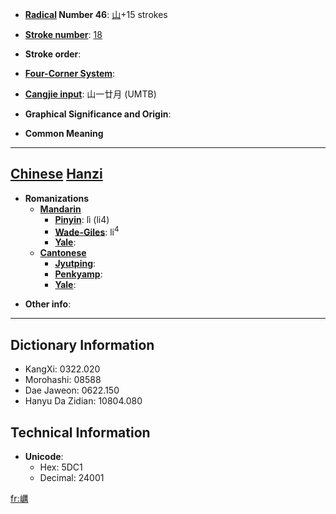 * '''[[Wiktionary:Chinese radical index| Radical]] Number 46''': [[Wiktionary:Chinese radical index 山|山]]+15 strokes

* '''[[Wiktionary:Chinese total strokes index|Stroke number]]''': [[Wiktionary:Chinese total strokes index 18|18]]

* '''Stroke order''': 

* '''[[Wiktionary:Chinese four corner index|Four-Corner System]]''': 

* '''[[Wiktionary:Chinese Cangjie index|Cangjie input]]''': 山一廿月 (UMTB)

* '''Graphical Significance and Origin''': 

* '''Common Meaning'''

----

== [[Chinese]] [[Hanzi]] ==

* '''Romanizations'''
** '''[[Mandarin]]'''
*** '''[[Pinyin]]''': lì (li4)
*** '''[[Wade-Giles]]''': li<sup>4</sup>
*** '''[[Yale]]''': 
** '''[[Cantonese]]'''
*** '''[[Jyutping]]''':
*** '''[[Penkyamp]]''': 
*** '''[[Yale]]''': 

* '''Other info''': 

----

== Dictionary Information ==

* KangXi: 0322.020
* Morohashi: 08588
* Dae Jaweon: 0622.150
* Hanyu Da Zidian: 10804.080

== Technical Information ==

* '''Unicode''':
** Hex: 5DC1
** Decimal: 24001

[[fr:巁]]